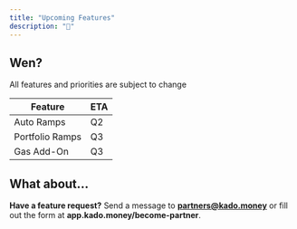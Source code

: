 ```yaml
---
title: "Upcoming Features"
description: "🚀"
---
```


## Wen? 

All features and priorities are subject to change

| Feature         | ETA |
| --------------- | --- |
| Auto Ramps      | Q2  |
| Portfolio Ramps | Q3  |
| Gas Add-On      | Q3  |

## What about...

**Have a feature request?** Send a message to **partners@kado.money** or fill out the form at **app.kado.money/become-partner**.